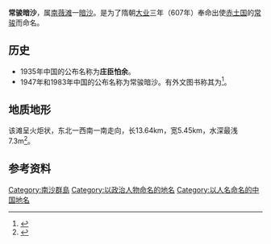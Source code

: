 {{Infobox Disputed Islands
| plural = yes
| name             =常駿暗沙
| image name       =
| image caption    = 常駿暗沙卫星照片
| image size       = 
| locator map      = {{Location map+|Spratly Islands|float=center|width=300|caption=常駿暗沙的位置 
|places=
{{location map~ |Spratly Islands|marksize=6 |lat=7.8033331|long=111.58111|label='''常駿暗沙''' |position=bottom}}
}}
| map_custom       = yes
| native name      = 
| native name link = 
| other_names         = 
| location         = [[南海|南海]]
| coordinates      = {{Coord|7|48|12|N|111|34|52|E|display=inline,title}}
| archipelago      = [[南沙群岛|南沙群岛]]
| total islands    = 
| major islands    = 
| area             = 
| length           =13.64km
| width            =5.45km
| coastline        =
| highest mount    = 
| elevation        =
| country = {{VNM}}
| country admin divisions title = 縣
| country admin divisions = [[慶和省|慶和省]][[長沙島縣|長沙島縣]]
| country claim = {{PRC}}
| country claim divisions title = 地級市
| country claim divisions = [[海南省|海南省]][[三沙市|三沙市]]
| country 1 claim = {{ROC}}
| country 1 claim divisions title = 直轄市
| country 1 claim divisions = [[高雄市|高雄市]][[旗津區|旗津區]]
| population       = 
| population as of = 
| density          = 
| ethnic groups    = 
| additional info  = 
}}
'''常骏暗沙'''，属[[南薇滩|南薇滩]]一[[暗沙|暗沙]]。是为了隋朝[[大业_(年号)|大业]]三年（607年）奉命出使[[赤土国|赤土国]]的[[常骏|常骏]]而命名。

== 历史 ==

* 1935年中国的公布名称为'''庄臣怕余'''。
* 1947年和1983年中国的公布名称为常骏暗沙。有外文图书称其为{{Lang|en|Johnson Patch}}<ref>{{cite book|title=《南海诸岛地名资料汇编》 |author=广东地名委员会 |publisher=广东地图出版社 |date=1987-03-01 |isbn=9787805220239|pages=60页|chapter=}}</ref>。

== 地质地形 ==
该滩呈火炬状，东北一西南一南走向，长13.64km，宽5.45km，水深最浅7.3m<ref>{{cite book | title=《南沙群岛空间融合信息分析与示警：群礁发育、军事区位、警示系统》 | publisher=海洋出版社 | author=高俊国,刘宝银 | year=2009 | pages=97页 | isbn=9787502773083}}</ref>。

== 参考资料 ==
{{reflist}}
{{南海诸岛}}

[[Category:南沙群島|Category:南沙群島]]
[[Category:以政治人物命名的地名|Category:以政治人物命名的地名]]
[[Category:以人名命名的中国地名|Category:以人名命名的中国地名]]